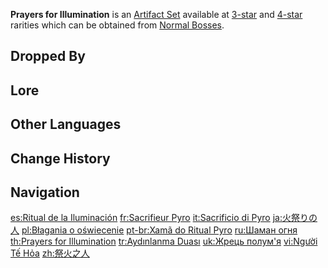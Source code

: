 {{Artifact Set Infobox
|title     = Prayers for Il&shy;lu&shy;mi&shy;na&shy;tion
|id        = 301
|displayid = 303
|circlet   = Tiara of Flame
|1pcBonus  = Affected by {{Pyro}} for 40% less time.
|source3.1 = [[Normal Bosses]]
|source4.1 = [[Normal Bosses]]
|eff_att1  = Status Duration Reduction
}}
'''Prayers for Illumination''' is an [[Artifact Set]] available at [[:Category:3-Star Artifacts|3-star]] and [[:Category:4-Star Artifacts|4-star]] rarities which can be obtained from [[Normal Bosses]].

==Dropped By==
{{Dropped By}}

==Lore==
{{Artifact Lore}}

==Other Languages==
{{Other Languages
|en      = Prayers for Illumination
|zhs     = 祭火之人
|zhs_rm  = Jì Huǒ zhī Rén
|zht     = 祭火之人
|zht_rm  = Jì Huǒ zhī Rén
|zh_tl   = Fire Sacrificer
|ja      = 火祭りの人
|ja_rm   = Hi Matsuri no Hito
|ja_tl   = Fire Ritual Person
|ko      = 불을 모시는 자
|ko_rm   = Bul-eul Mosineun Ja
|ko_tl   = A Person Who Serve Fire
|es      = Ritual de la Iluminación
|es_tl   = Ritual of Illumination
|fr      = Sacrifieur Pyro
|fr_tl   = Pyro Sacrifier
|ru      = Шаман огня
|ru_tl   = Fire Shaman
|th      = Prayers for Illumination
|vi      = Người Tế Hỏa
|vi_tl   = Fire Sacrificer
|de      = Feueropfer
|de_tl   = Fire Offering
|id      = Prayers for Illumination
|pt      = Xamã do Ritual Pyro
|pt_tl   = 
|tr      = Aydınlanma Duası
|tr_tl   = Enlightenment Prayer
|it      = Sacrificio di Pyro
|it_tl   = Pyro Sacrifice
}}

==Change History==
{{Change History|1.0}}

==Navigation==
{{Artifact Navbox}}

[[es:Ritual de la Iluminación]]
[[fr:Sacrifieur Pyro]]
[[it:Sacrificio di Pyro]]
[[ja:火祭りの人]]
[[pl:Błagania o oświecenie]]
[[pt-br:Xamã do Ritual Pyro]]
[[ru:Шаман огня]]
[[th:Prayers for Illumination]]
[[tr:Aydınlanma Duası]]
[[uk:Жрець полум'я]]
[[vi:Người Tế Hỏa]]
[[zh:祭火之人]]